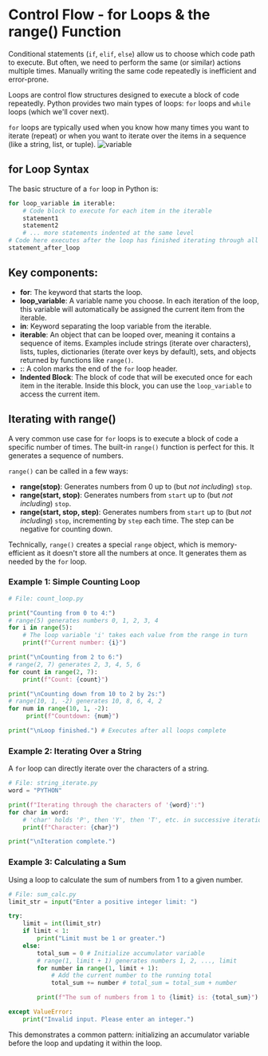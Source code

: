 # Control Flow - for Loops & the range() Function
<section id="Introduction-to-for-loop"></section>

Conditional statements (`if`, `elif`, `else`) allow us to choose which code path to execute. But often, we need to perform the same (or similar) actions multiple times. Manually writing the same code repeatedly is inefficient and error-prone.

Loops are control flow structures designed to execute a block of code repeatedly. Python provides two main types of loops: `for` loops and `while` loops (which we'll cover next).

`for` loops are typically used when you know how many times you want to iterate (repeat) or when you want to iterate over the items in a sequence (like a string, list, or tuple).
<img src="/src/courses/python/images/for_loop.jpg" alt="variable" className="w-150 h-100 mx-auto" />

## for Loop Syntax
<section id="for-loop-syntax"></section>

The basic structure of a `for` loop in Python is:

```python
for loop_variable in iterable:
    # Code block to execute for each item in the iterable
    statement1
    statement2
    # ... more statements indented at the same level
# Code here executes after the loop has finished iterating through all items
statement_after_loop
```

## Key components:

*   **for**: The keyword that starts the loop.
*   **loop_variable**: A variable name you choose. In each iteration of the loop, this variable will automatically be assigned the current item from the iterable.
*   **in**: Keyword separating the loop variable from the iterable.
*   **iterable**: An object that can be looped over, meaning it contains a sequence of items. Examples include strings (iterate over characters), lists, tuples, dictionaries (iterate over keys by default), sets, and objects returned by functions like `range()`.
*   **:**: A colon marks the end of the `for` loop header.
*   **Indented Block**: The block of code that will be executed once for each item in the iterable. Inside this block, you can use the `loop_variable` to access the current item.

## Iterating with range()

A very common use case for `for` loops is to execute a block of code a specific number of times. The built-in `range()` function is perfect for this. It generates a sequence of numbers.

`range()` can be called in a few ways:

*   **range(stop)**: Generates numbers from 0 up to (but *not including*) `stop`.
*   **range(start, stop)**: Generates numbers from `start` up to (but *not including*) `stop`.
*   **range(start, stop, step)**: Generates numbers from `start` up to (but *not including*) `stop`, incrementing by `step` each time. The step can be negative for counting down.

Technically, `range()` creates a special `range` object, which is memory-efficient as it doesn't store all the numbers at once. It generates them as needed by the `for` loop.

### Example 1: Simple Counting Loop
<section id="simple-counting-loop"></section>

```python
# File: count_loop.py

print("Counting from 0 to 4:")
# range(5) generates numbers 0, 1, 2, 3, 4
for i in range(5):
    # The loop variable 'i' takes each value from the range in turn
    print(f"Current number: {i}")

print("\nCounting from 2 to 6:")
# range(2, 7) generates 2, 3, 4, 5, 6
for count in range(2, 7):
    print(f"Count: {count}")

print("\nCounting down from 10 to 2 by 2s:")
# range(10, 1, -2) generates 10, 8, 6, 4, 2
for num in range(10, 1, -2):
     print(f"Countdown: {num}")

print("\nLoop finished.") # Executes after all loops complete
```

### Example 2: Iterating Over a String
<section id="iterating-over-a-string"></section>

A `for` loop can directly iterate over the characters of a string.

```python
# File: string_iterate.py
word = "PYTHON"

print(f"Iterating through the characters of '{word}':")
for char in word:
    # 'char' holds 'P', then 'Y', then 'T', etc. in successive iterations
    print(f"Character: {char}")

print("\nIteration complete.")
```

### Example 3: Calculating a Sum
<section id="calculating-a-sum"></section>

Using a loop to calculate the sum of numbers from 1 to a given number.

```python
# File: sum_calc.py
limit_str = input("Enter a positive integer limit: ")

try:
    limit = int(limit_str)
    if limit < 1:
        print("Limit must be 1 or greater.")
    else:
        total_sum = 0 # Initialize accumulator variable
        # range(1, limit + 1) generates numbers 1, 2, ..., limit
        for number in range(1, limit + 1):
            # Add the current number to the running total
            total_sum += number # total_sum = total_sum + number

        print(f"The sum of numbers from 1 to {limit} is: {total_sum}")

except ValueError:
    print("Invalid input. Please enter an integer.")
```

This demonstrates a common pattern: initializing an accumulator variable before the loop and updating it within the loop.


<section id="Quiz-time"></section>

<Quiz questions={pythonQuiz} />